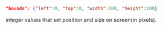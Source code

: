 ```json
"bounds": {"left":0, "top":0, "width":100, "height":100}
```
integer values that set position and size on screen(in pixels).
